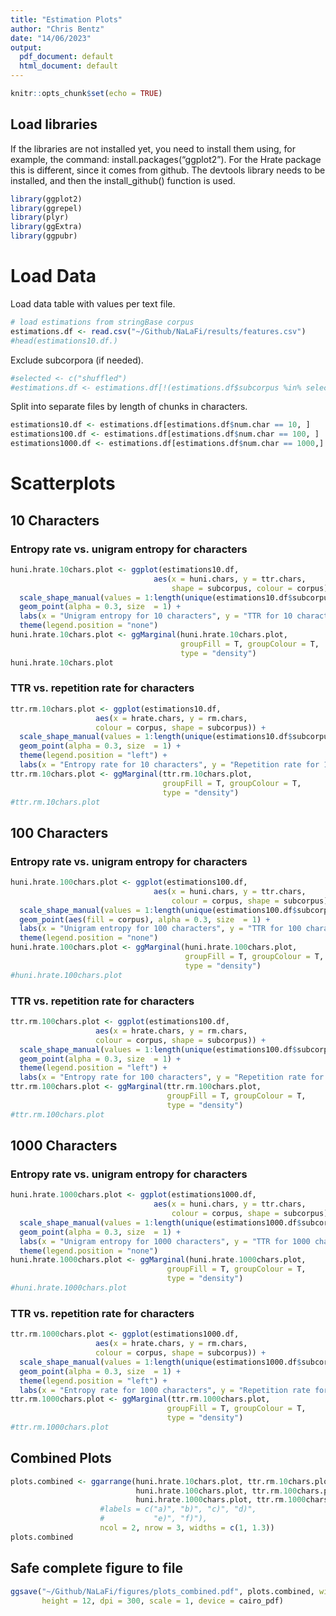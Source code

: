 ```yaml
---
title: "Estimation Plots"
author: "Chris Bentz"
date: "14/06/2023"
output:
  pdf_document: default
  html_document: default
---
```


```r
knitr::opts_chunk$set(echo = TRUE)
```

## Load libraries
If the libraries are not installed yet, you need to install them using, for example, the command: install.packages("ggplot2"). For the Hrate package this is different, since it comes from github. The devtools library needs to be installed, and then the install_github() function is used.
```r
library(ggplot2)
library(ggrepel)
library(plyr)
library(ggExtra)
library(ggpubr)
```

# Load Data
Load data table with values per text file. 
```r
# load estimations from stringBase corpus
estimations.df <- read.csv("~/Github/NaLaFi/results/features.csv")
#head(estimations10.df.)
```

Exclude subcorpora (if needed).
```r
#selected <- c("shuffled")
#estimations.df <- estimations.df[!(estimations.df$subcorpus %in% selected), ]
```

Split into separate files by length of chunks in characters.
```r
estimations10.df <- estimations.df[estimations.df$num.char == 10, ]
estimations100.df <- estimations.df[estimations.df$num.char == 100, ]
estimations1000.df <- estimations.df[estimations.df$num.char == 1000,]
```

# Scatterplots

## 10 Characters

### Entropy rate vs. unigram entropy for characters 
```r
huni.hrate.10chars.plot <- ggplot(estimations10.df, 
                                aes(x = huni.chars, y = ttr.chars, 
                                    shape = subcorpus, colour = corpus)) +
  scale_shape_manual(values = 1:length(unique(estimations10.df$subcorpus))) +
  geom_point(alpha = 0.3, size  = 1) +
  labs(x = "Unigram entropy for 10 characters", y = "TTR for 10 characters") +
  theme(legend.position = "none") 
huni.hrate.10chars.plot <- ggMarginal(huni.hrate.10chars.plot, 
                                      groupFill = T, groupColour = T,
                                      type = "density")
huni.hrate.10chars.plot
```

### TTR vs. repetition rate for characters
```r
ttr.rm.10chars.plot <- ggplot(estimations10.df, 
                   aes(x = hrate.chars, y = rm.chars, 
                   colour = corpus, shape = subcorpus)) +
  scale_shape_manual(values = 1:length(unique(estimations10.df$subcorpus))) +
  geom_point(alpha = 0.3, size  = 1) +
  theme(legend.position = "left") +
  labs(x = "Entropy rate for 10 characters", y = "Repetition rate for 10 characters") 
ttr.rm.10chars.plot <- ggMarginal(ttr.rm.10chars.plot, 
                                  groupFill = T, groupColour = T, 
                                  type = "density")
#ttr.rm.10chars.plot
```

## 100 Characters

### Entropy rate vs. unigram entropy for characters 
```r
huni.hrate.100chars.plot <- ggplot(estimations100.df, 
                                aes(x = huni.chars, y = ttr.chars, 
                                    colour = corpus, shape = subcorpus)) + 
  scale_shape_manual(values = 1:length(unique(estimations100.df$subcorpus))) +
  geom_point(aes(fill = corpus), alpha = 0.3, size  = 1) +
  labs(x = "Unigram entropy for 100 characters", y = "TTR for 100 characters") +
  theme(legend.position = "none")
huni.hrate.100chars.plot <- ggMarginal(huni.hrate.100chars.plot, 
                                       groupFill = T, groupColour = T, 
                                       type = "density")
#huni.hrate.100chars.plot
```

### TTR vs. repetition rate for characters
```r
ttr.rm.100chars.plot <- ggplot(estimations100.df, 
                   aes(x = hrate.chars, y = rm.chars, 
                   colour = corpus, shape = subcorpus)) +
  scale_shape_manual(values = 1:length(unique(estimations100.df$subcorpus))) +
  geom_point(alpha = 0.3, size  = 1) +
  theme(legend.position = "left") +
  labs(x = "Entropy rate for 100 characters", y = "Repetition rate for 100 characters") 
ttr.rm.100chars.plot <- ggMarginal(ttr.rm.100chars.plot, 
                                   groupFill = T, groupColour = T, 
                                   type = "density")
#ttr.rm.100chars.plot
```

## 1000 Characters

### Entropy rate vs. unigram entropy for characters 
```r
huni.hrate.1000chars.plot <- ggplot(estimations1000.df, 
                                aes(x = huni.chars, y = ttr.chars, 
                                    colour = corpus, shape = subcorpus)) +
  scale_shape_manual(values = 1:length(unique(estimations1000.df$subcorpus))) +
  geom_point(alpha = 0.3, size  = 1) +
  labs(x = "Unigram entropy for 1000 characters", y = "TTR for 1000 characters") +
  theme(legend.position = "none")
huni.hrate.1000chars.plot <- ggMarginal(huni.hrate.1000chars.plot,  
                                   groupFill = T, groupColour = T, 
                                   type = "density")
#huni.hrate.1000chars.plot
```

### TTR vs. repetition rate for characters
```r
ttr.rm.1000chars.plot <- ggplot(estimations1000.df, 
                   aes(x = hrate.chars, y = rm.chars, 
                   colour = corpus, shape = subcorpus)) + 
  scale_shape_manual(values = 1:length(unique(estimations1000.df$subcorpus))) +
  geom_point(alpha = 0.3, size  = 1) +
  theme(legend.position = "left") +
  labs(x = "Entropy rate for 1000 characters", y = "Repetition rate for 1000 characters") 
ttr.rm.1000chars.plot <- ggMarginal(ttr.rm.1000chars.plot,  
                                   groupFill = T, groupColour = T, 
                                   type = "density")
#ttr.rm.1000chars.plot
```

## Combined Plots
```r
plots.combined <- ggarrange(huni.hrate.10chars.plot, ttr.rm.10chars.plot,
                            huni.hrate.100chars.plot, ttr.rm.100chars.plot,
                            huni.hrate.1000chars.plot, ttr.rm.1000chars.plot,
                    #labels = c("a)", "b)", "c)", "d)", 
                    #           "e)", "f)"),
                    ncol = 2, nrow = 3, widths = c(1, 1.3))
plots.combined
```

## Safe complete figure to file
```r
ggsave("~/Github/NaLaFi/figures/plots_combined.pdf", plots.combined, width = 10, 
       height = 12, dpi = 300, scale = 1, device = cairo_pdf)
```
